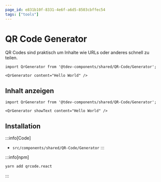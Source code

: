 ```yaml
---
page_id: e831b10f-8331-4e6f-a6d5-8503cbffec54
tags: ["tools"]
---
```



# QR Code Generator

QR Codes sind praktisch um Inhalte wie URLs oder anderes schnell zu teilen. 

```mdx
import QrGenerator from '@tdev-components/shared/QR-Code/Generator';

<QrGenerator content="Hello World" />
```

<BrowserWindow>
    <Generator content="Hello World" />
</BrowserWindow>

## Inhalt anzeigen

```mdx
import QrGenerator from '@tdev-components/shared/QR-Code/Generator';

<QrGenerator showText content="Hello World" />
```

<BrowserWindow>
    <Generator showText content="Hello World" />
</BrowserWindow>

## Installation

:::info[Code]
- `src/components/shared/QR-Code/Generator`
:::

:::info[npm]
```bash
yarn add qrcode.react
```
:::